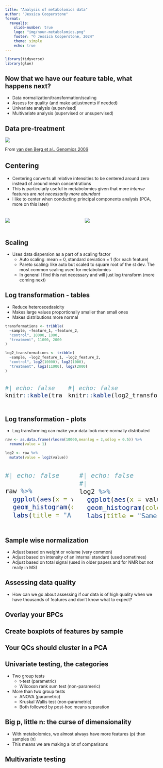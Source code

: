 ```yaml
---
title: "Analysis of metabolomics data"
author: "Jessica Cooperstone"
format: 
  revealjs:
    slide-number: true
    logo: "img/noun-metabolomics.png"
    footer: "© Jessica Cooperstone, 2024"
    theme: simple
    echo: true
---
```


```r
library(tidyverse)
library(glue)
```

## Now that we have our feature table, what happens next?

::: incremental
-   Data normalization/transformation/scaling
-   Assess for quality (and make adjustments if needed)
-   Univariate analysis (supervised)
-   Multivariate analysis (supervised or unsupervised)
:::

## Data pre-treatment

![](img/04/center-scaling-transformation.png)

::: aside
From [van den Berg et al., Genomics 2006](https://doi.org/10.1186/1471-2164-7-142)
:::

## Centering {style="font-size: 23px"}

-   Centering converts all relative intensities to be centered around zero instead of around mean concentrations
-   This is particularly useful in metabolomics given that more *intense* features are *not necessarily more abundant*
-   I like to center when conducting principal components analysis (PCA, more on this later)

::: columns
::: {.column width="50%" style="font-size: 23px"}
![](img/04/pca_not_centered.png)
:::

::: {.column width="50%" style="font-size: 23px"}
![](img/04/pca_centered.png)
:::
:::

## Scaling

-   Uses data dispersion as a part of a scaling factor
    -   Auto scaling: mean = 0, standard deviation = 1 (for each feature)
    -   Pareto scaling: like auto but scaled to square root of the st dev. The most common scaling used for metabolomics
    -   In general I find this not necessary and will just log transform (more coming next)

## Log transformation - tables

-   Reduce heteroscedasicity
-   Makes large values proportionally smaller than small ones
-   Makes distributions more normal

```r
transformations <- tribble(
  ~sample, ~feature_1, ~feature_2,
  "control", 10000, 1000,
  "treatment", 11000, 2000
)

log2_transformations <- tribble(
  ~sample, ~log2_feature_1, ~log2_feature_2,
  "control", log2(10000), log2(1000),
  "treatment", log2(11000), log2(2000)
)
```

::: columns
::: {.column width="50%" style="font-size: 23px"}
```r
#| echo: false
knitr::kable(transformations)
```
:::

::: {.column width="50%" style="font-size: 23px"}
```r
#| echo: false
knitr::kable(log2_transformations, digits = 2)
```
:::
:::

## Log transformation - plots

-   Log transforming can make your data look more normally distributed

```r
raw <- as.data.frame(rlnorm(10000,meanlog = 2,sdlog = 0.5)) %>% 
  rename(value = 1)

log2 <- raw %>%
  mutate(value = log2(value))
```

::: columns
::: {.column width="50%" style="font-size: 25px"}
```r
#| echo: false

raw %>%
  ggplot(aes(x = value)) +
  geom_histogram(color = "black") +
  labs(title = "A left skewed distribution")
```
:::

::: {.column width="50%" style="font-size: 25px"}
```r
#| echo: false
#| 
log2 %>%
  ggplot(aes(x = value)) +
  geom_histogram(color = "black") +
  labs(title = "Same distribution log2 normalized")
```
:::
:::

## Sample wise normalization

::: incremental
-   Adjust based on weight or volume (very common)
-   Adjust based on intensity of an internal standard (used sometimes)
-   Adjust based on total signal (used in older papers and for NMR but not really in MS)
:::

## Assessing data quality

-   How can we go about assessing if our data is of high quality when we have thousands of features and don't know what to expect?

## Overlay your BPCs

## Create boxplots of features by sample

## Your QCs should cluster in a PCA

## Univariate testing, the categories

::: incremental
-   Two group tests
    -   t-test (parametric)
    -   Wilcoxon rank sum test (non-parameric)
-   More than two group tests
    -   ANOVA (parametric)
    -   Kruskal Wallis test (non-parametric)
    -   Both followed by post-hoc means separation
:::

## Big p, little n: the curse of dimensionality

-   With metabolomics, we almost always have more features (p) than samples (n)
-   This means we are making a lot of comparisons


## Multivariate testing
